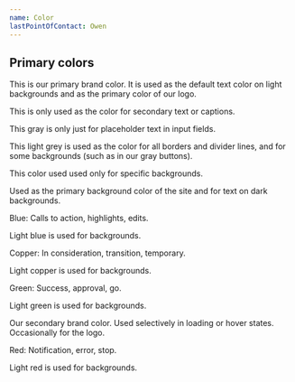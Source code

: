```yaml
---
name: Color
lastPointOfContact: Owen
---
```


## Primary colors

<ColorComponent color="black100" />

This is our primary brand color. It is used as the default text color on light
backgrounds and as the primary color of our logo.

<Spacer m={4} />

<ColorComponent color="black60" />

This is only used as the color for secondary text or captions.

<Spacer m={4} />

<ColorComponent color="black30" />

This gray is only just for placeholder text in input fields.

<Spacer m={4} />

<ColorComponent color="black10" />

This light grey is used as the color for all borders and divider lines, and for
some backgrounds (such as in our gray buttons).

<Spacer m={4} />

<ColorComponent color="black5" />

This color used used only for specific backgrounds.

<Spacer m={4} />

<ColorComponent color="white100" />

Used as the primary background color of the site and for text on dark
backgrounds.

<Spacer m={4} />

<ColorComponent color="blue100" />

Blue: Calls to action, highlights, edits.

<Spacer m={4} />

<ColorComponent color="blue10" />

Light blue is used for backgrounds.

<Spacer m={4} />

<ColorComponent color="copper100" />

Copper: In consideration, transition, temporary.

<Spacer m={4} />

<ColorComponent color="copper10" />

Light copper is used for backgrounds.

<Spacer m={4} />

<ColorComponent color="green100" />

Green: Success, approval, go.

<Spacer m={4} />

<ColorComponent color="green10" />

Light green is used for backgrounds.

<Spacer m={4} />

<ColorComponent color="purple100" />

Our secondary brand color. Used selectively in loading or hover states.
Occasionally for the logo.

<Spacer m={4} />

<ColorComponent color="red100" />

Red: Notification, error, stop.

<Spacer m={4} />

<ColorComponent color="red10" />

Light red is used for backgrounds.

<Spacer m={4} />
